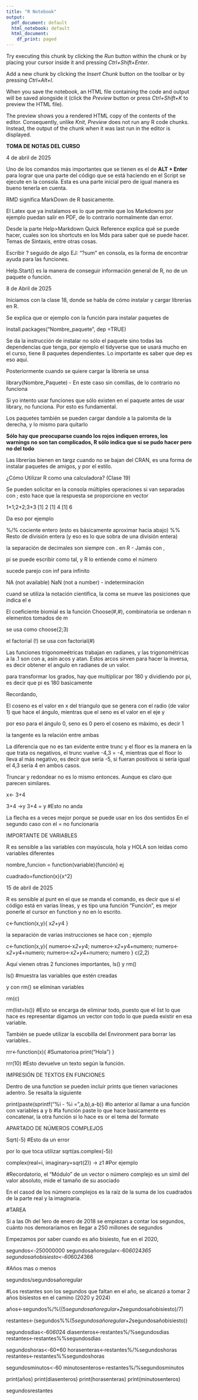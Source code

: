 ```yaml
---
title: "R Notebook"
output:
  pdf_document: default
  html_notebook: default
  html_document:
    df_print: paged
---
```




Try executing this chunk by clicking the *Run* button within the chunk or by placing your cursor inside it and pressing *Ctrl+Shift+Enter*. 


Add a new chunk by clicking the *Insert Chunk* button on the toolbar or by pressing *Ctrl+Alt+I*.

When you save the notebook, an HTML file containing the code and output will be saved alongside it (click the *Preview* button or press *Ctrl+Shift+K* to preview the HTML file).

The preview shows you a rendered HTML copy of the contents of the editor. Consequently, unlike *Knit*, *Preview* does not run any R code chunks. Instead, the output of the chunk when it was last run in the editor is displayed.


**TOMA DE NOTAS DEL CURSO** 

4 de abril de 2025

Uno de los comandos más importantes que se tienen es el de **ALT + Enter** para lograr que una parte del código que se está haciendo en el Script se ejecute en la consola. Esta es una parte inicial pero de igual manera es bueno tenerla en cuenta.

RMD significa MarkDown de R basicamente.

El Latex que ya instalamos es lo que permite que los Markdowns por ejemplo puedan salir en PDF, de lo contrario normalmente dan error.

Desde la parte Help>Markdown Quick Reference explica qué se puede hacer, cuales son los shortcuts en los Mds para saber qué se puede hacer. Temas de Sintaxis, entre otras cosas.

Escribir ? seguido de algo EJ: "?sum" en consola, es la forma de encontrar ayuda para las funciones.

Help.Start() es la manera de conseguir información general de R, no de un paquete o función.

8 de Abril de 2025

Iniciamos con la clase 18, donde se habla de cómo instalar y cargar librerías en R.

Se explica que or ejemplo con la función para instalar paquetes de

Install.packages("Nombre_paquete", dep =TRUE)

Se da la instrucción de instalar no sólo el paquete sino todas las dependencias que tenga, por ejemplo el tidyverse que se usará mucho en el curso, tiene 8 paquetes dependientes. Lo importante es saber que dep es eso aquí.

Posteriormente cuando se quiere cargar la librería se unsa

library(Nombre_Paquete)    - En este caso sin comillas, de lo contrario no funciona

Si yo intento usar funciones que sólo existen en el paquete antes de usar library, no funciona. Por esto es fundamental.

Los paquetes también se pueden cargar dandole a la palomita de la derecha, y lo mismo para quitarlo

**Sólo hay que preocuparse cuando los rojos indiquen errores, los warnings no son tan complicados, R sólo indica que si se pudo hacer pero no del todo**

Las librerías bienen en targz cuando no se bajan del CRAN, es una forma de instalar paquetes de amigos, y por el estilo.

¿Cómo Utilizar R como una calculadora? (Clase 19)

Se pueden solicitar en la consola múltiples operaciones si van separadas con ;   esto hace que la respuesta se proporcione en vector

1+1;2+2;3+3
[1] 2
[1] 4
[1] 6

Da eso por ejemplo

%/% cociente entero (esto es básicamente aproximar hacia abajo)
%% Resto de división entera (y eso es lo que sobra de una división entera)

la separación de decimales son siempre con . en R - Jamás con ,


pi se puede escribir como tal, y R lo entiende como el número

sucede parejo con inf para infinito

NA (not available)
NaN (not a number) - indeterminación

cuand se utiliza la notación científica, la coma se mueve las posiciones que indica el e


El coeficiente biomial es la función Choose(#,#), combinatoria
se ordenan n elementos tomados de m



se usa como choose(2;3)

el factorial (!) se usa con factorial(#)


Las funciones trigonomeétricas trabajan en radianes, y las trigonométricas a la .1 son con a, asin acos y atan. Estos arcos sirven para hacer la inversa, es decir obtener el angulo en radianes de un valor.

para transformar los grados, hay que multiplicar por 180 y dividiendo por pi, es decir que pi es 180 basicamente

Recordando,

El coseno es el valor en x del triangulo que se genera con el radio (de valor 1) que hace el ángulo, mientras que el seno es el valor en el eje y

por eso para el ángulo 0, seno es 0 pero el coseno es máximo, es decir 1

la tangente es la relación entre ambas


La diferencia que no es tan evidente entre trunc y el floor es la manera en la que trata os negativos, el trunc vuelve -4,3 = -4, mientras que el floor lo lleva al más negativo, es decir que sería -5, si fueran positivos si sería igual el 4,3 sería 4 en ambos casos.

Truncar y redondear no es lo mismo entonces. Aunque es claro que parecen similares.


x<- 3+4

3+4 ->y
3+4 = y #Esto no anda

La flecha es a veces mejor porque se puede usar en los dos sentidos
En el segundo caso con el = no funcionaría

IMPORTANTE DE VARIABLES

R es sensible a las variables con mayúscula, hola y HOLA son leídas como variables diferentes

nombre_funcion = function(variable){función}
ej

cuadrado=function(x){x^2}


15 de abril de 2025


R es sensible al punt en el que se manda el comando, es decir que si el código está en varias líneas, y es tipo una función "Función", es mejor ponerle el cursor en function y no en lo escrito.


c<-function(x,y){
  x*2+y*4
}
  
  
la separación de varias instrucciones se hace con ;
ejemplo

c<-function(x,y){
  numero<-x*2+y*4;
  numero<-x*2+y*4+numero;
  numero<-x*2+y*4+numero;
  numero<-x*2+y*4+numero;
  numero
}
c(2,2)

Aquí vienen otras 2 funciones importantes, ls() y rm()

ls() #muestra las variables que estén creadas

y con rm() se eliminan variables

rm(c)

rm(list=ls()) #Esto se encarga de eliminar todo, puesto que el list lo que hace es representar digamos un vector con todo lo que pueda existir en esa variable.

También se puede utilizar la escobilla del Environment para borrar las variables..

rrr<-function(x){
  #Sumatorioa
  print("Hola")
}

rrr(10)  #Esto devuelve un texto según la función.


IMPRESIÓN DE TEXTOS EN FUNCIONES

Dentro de una function se pueden incluír prints que tienen variaciones adentro. Se resalta la siguiente

print(paste(sprintf("%i - %i =",a,b),a-b))
#lo anterior al llamar a una función con variables a y b
#la función paste lo que hace basicamente es concatenar, la otra función si lo hace es or el tema del formato



APARTADO DE NÚMEROS COMPLEJOS

Sqrt(-5)
#Esto da un error

por lo que toca utilizar 
sqrt(as.complex(-5))

complex(real=i, imaginary=sqrt(2)) -> z1
#Por ejemplo


#Recordatorio, el "Módulo" de un vector o número complejo es un simil del valor absoluto, mide el tamaño de su asociado

En el casod de los número complejos es la raíz de la suma de los cuadrados de la parte real y la imaginaria.


#TAREA

Si a las 0h del 1ero de enero de 2018 se empiezan a contar los segundos, cuánto nos demoraríamos en llegar a 250 millones de segundos

Empezamos por saber cuando es año bisiesto, fue en el 2020,


segundos<-250000000
segundosañoregular<-60*60*24*365
segundosañobisiesto<-60*60*24*366

#Años mas o menos

segundos/segundosañoregular


#Los restantes son los segundos que faltan en el año, se alcanzó a tomar 2 años bisiestos en el camino (2020 y 2024)

años<-segundos%/%((5*segundosañoregular+2*segundosañobisiesto)/7)

restantes<-(segundos%%(5*segundosañoregular+2*segundosañobisiesto))


segundosdias<-60*60*24
diasenteros<-restantes%/%segundosdias
restantes<-restantes%%segundosdias

segundoshoras<-60*60
horasenteras<-restantes%/%segundoshoras
restantes<-restantes%%segundoshoras

segundosminutos<-60
minutosenteros<-restantes%/%segundosminutos

print(años)
print(diasenteros)
print(horasenteras)
print(minutosenteros)

segundosrestantes


